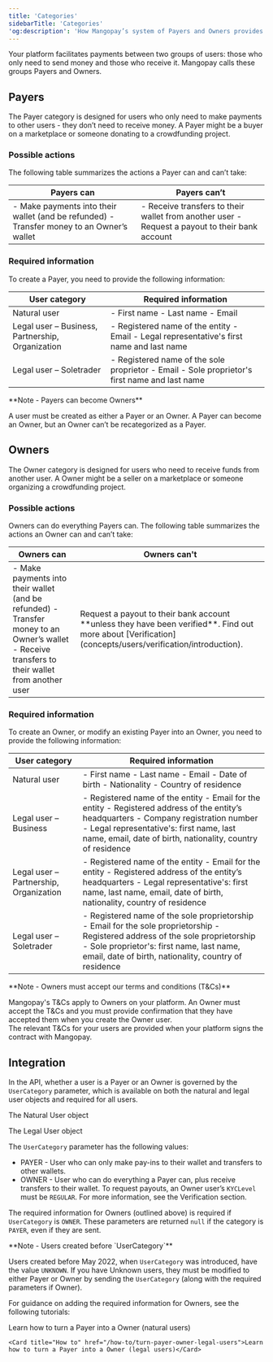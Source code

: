 ```yaml
---
title: 'Categories'
sidebarTitle: 'Categories'  
'og:description': 'How Mangopay’s system of Payers and Owners provides efficiency and security: what each category needs and what they can do.'  
---
```


Your platform facilitates payments between two groups of users: those who only need to send money and those who receive it. Mangopay calls these groups Payers and Owners.  

## Payers  

The Payer category is designed for users who only need to make payments to other users - they don’t need to receive money. A Payer might be a buyer on a marketplace or someone donating to a crowdfunding project.  

### Possible actions  

The following table summarizes the actions a Payer can and can’t take:

<table>
    <thead>
        <tr>
            <th class="header">Payers can</th>
            <th class="header">Payers can’t</th>
        </tr>
    </thead>
    <tbody>
        <tr>
            <td class="table-content">
                - Make payments into their wallet (and be refunded)
                - Transfer money to an Owner’s wallet
            </td>
            <td class="table-content">
                - Receive transfers to their wallet from another user
                - Request a payout to their bank account
            </td>
        </tr>
    </tbody>
</table> 

### Required information  

To create a Payer, you need to provide the following information:

<table>
    <thead>
        <tr>
            <th class="header">User category</th>
            <th class="header">Required information</th>
        </tr>
    </thead>
    <tbody>
        <tr>
            <td class="table-content">Natural user</td>
            <td class="table-content">
                - First name
                -  Last name
                - Email
            </td>
        </tr>
        <tr>
            <td class="table-content">Legal user – Business, Partnership, Organization</td>
            <td class="table-content">
                - Registered name of the entity
                - Email
                - Legal representative's first name and last name
            </td>
        </tr>
        <tr>
            <td class="table-content">Legal user – Soletrader</td>
            <td class="table-content">
                - Registered name of the sole proprietor
                - Email
                - Sole proprietor's first name and last name
            </td>
        </tr>
    </tbody>
</table>

<Note>  
**Note - Payers can become Owners** 
  
A user must be created as either a Payer or an Owner. A Payer can become an Owner, but an Owner can’t be recategorized as a Payer.  
</Note>  

## Owners  

The Owner category is designed for users who need to receive funds from another user. A Owner might be a seller on a marketplace or someone organizing a crowdfunding project.  

### Possible actions  

Owners can do everything Payers can. The following table summarizes the actions an Owner can and can’t take:

<table>
    <thead>
        <tr>
            <th class="header">Owners can</th>
            <th class="header">Owners can't</th>
        </tr>
    </thead>
    <tbody>
        <tr>
            <td class="table-content">
                - Make payments into their wallet (and be refunded)
                - Transfer money to an Owner’s wallet
                - Receive transfers to their wallet from another user
            </td>
            <td class="table-content">Request a payout to their bank account **unless they have been verified**. Find out more about [Verification](concepts/users/verification/introduction).</td>
        </tr>
    </tbody>
</table>

### Required information  

To create an Owner, or modify an existing Payer into an Owner, you need to provide the following information:

<table>
    <thead>
        <tr>
            <th class="header">User category</th>
            <th class="header">Required information</th>
        </tr>
    </thead>
    <tbody>
        <tr>
            <td class="table-content">Natural user</td>
            <td class="table-content">
                - First name
                - Last name
                - Email
                - Date of birth
                - Nationality
                - Country of residence
            </td>
        </tr>
        <tr>
            <td class="table-content">Legal user – Business</td>
            <td class="table-content">
                - Registered name of the entity
                - Email for the entity
                - Registered address of the entity’s headquarters
                - Company registration number
                - Legal representative's: first name, last name, email, date of birth, nationality, country of residence
            </td>
        </tr>
        <tr>
            <td class="table-content">Legal user – Partnership, Organization</td>
            <td class="table-content">
                - Registered name of the entity
                - Email for the entity
                - Registered address of the entity’s headquarters
                - Legal representative's: first name, last name, email, date of birth, nationality, country of residence
            </td>
        </tr>
        <tr>
            <td class="table-content">Legal user – Soletrader</td>
            <td class="table-content">
                - Registered name of the sole proprietorship
                - Email for the sole proprietorship
                - Registered address of the sole proprietorship
                - Sole proprietor's: first name, last name, email, date of birth, nationality, country of residence
            </td>
        </tr>
    </tbody>
</table>

<Note>  
**Note - Owners must accept our terms and conditions (T&Cs)** 
  
Mangopay's T&Cs apply to Owners on your platform. An Owner must accept the T&Cs and you must provide confirmation that they have accepted them when you create the Owner user.  
The relevant T&Cs for your users are provided when your platform signs the contract with Mangopay.  
</Note>  

## Integration  

In the API, whether a user is a Payer or an Owner is governed by the `UserCategory` parameter, which is available on both the natural and legal user objects and required for all users.  

<Card title="Endpoints" href="/api-reference/users/natural-user-object">The Natural User object</Card>  

<Card title="Endpoints" href="/api-reference/users/legal-user-object">The Legal User object</Card>  

The `UserCategory` parameter has the following values:  
- PAYER - User who can only make pay-ins to their wallet and transfers to other wallets.  
- OWNER - User who can do everything a Payer can, plus receive transfers to their wallet. To request payouts, an Owner user’s `KYCLevel` must be `REGULAR`. For more information, see the Verification section.  

The required information for Owners (outlined above) is required if `UserCategory` is `OWNER`. These parameters are returned `null` if the category is `PAYER`, even if they are sent.  

<Note>  
**Note - Users created before `UserCategory`** 
  
Users created before May 2022, when `UserCategory` was introduced, have the value `UNKNOWN`. If you have Unknown users, they must be modified to either Payer or Owner by sending the `UserCategory` (along with the required parameters if Owner).  
</Note>  

For guidance on adding the required information for Owners, see the following tutorials:  

<CardGroup col={2}> 
    <Card title="How to" href="/how-to/turn-payer-owner-natural-users">Learn how to turn a Payer into a Owner (natural users)</Card>

    <Card title="How to" href="/how-to/turn-payer-owner-legal-users">Learn how to turn a Payer into a Owner (legal users)</Card> 
</CardGroup>